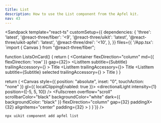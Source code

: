 ```yaml
---
title: List
description: How to use the List component from the Apfel kit.
nav: 43
---
```


<Sandpack
  template="react-ts"
  customSetup={{
    dependencies: {
      'three': 'latest',
      '@react-three/fiber': '<9',
      '@react-three/uikit': 'latest',
      '@react-three/uikit-apfel': 'latest',
      '@react-three/drei': '<10',
    },
  }}
  files={{
    '/App.tsx': `import { Canvas } from "@react-three/fiber";

function ListsOnCard() {
  return (
    <Container flexDirection="column" gapRow={32} alignItems="center">
      <Container flexDirection="column" md={{ flexDirection: 'row' }} gap={32}>
        <Card flexDirection="column" borderRadius={32} padding={16}>
          <List type="plain" width={400}>
            <ListItem
              subtitle={<Text>Subtitle</Text>}
              trailingAccessory={<ChevronRight height={18} width={18} opacity={0.3} />}
            >
              <Text>Title</Text>
            </ListItem>
            <ListItem trailingAccessory={<ChevronRight height={18} width={18} opacity={0.3} />}>
              <Text>Title</Text>
            </ListItem>
            <ListItem
              subtitle={<Text>Subtitle</Text>}
              selected
              trailingAccessory={<ChevronRight height={18} width={18} opacity={0.3} />}
            >
              <Text>Title</Text>
            </ListItem>
          </List>
        </Card>
      </Container>
    </Container>
  )
}

  return (
    <Canvas style={{ position: "absolute", inset: "0", touchAction: "none" }} gl={{ localClippingEnabled: true }}>
      <ambientLight intensity={0.5} />
      <directionalLight intensity={1} position={[-5, 5, 10]} />
      <Defaults>
        <Fullscreen
          overflow="scroll"
          scrollbarColor="black"
          backgroundColor="white"
          dark={{ backgroundColor: "black" }}
          flexDirection="column"
          gap={32}
          paddingX={32}
          alignItems="center"
          padding={32}
        >
          <ListsOnCard />
        </Fullscreen>
      </Defaults>
    </Canvas>
  )
}`}}
/>

```bash
npx uikit component add apfel list
```